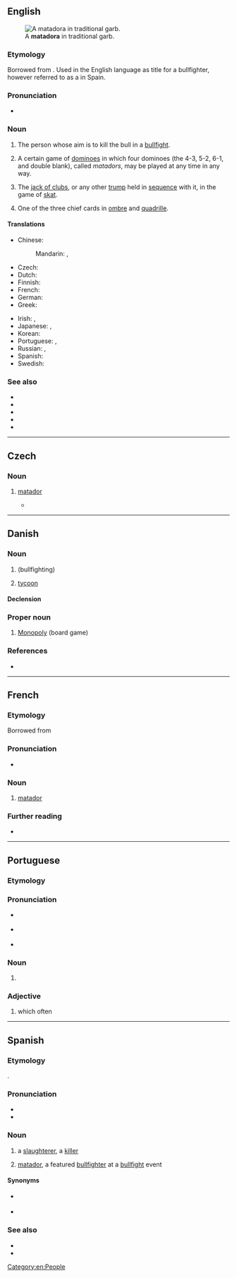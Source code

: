 {{also|Matador}}
==English==
[[File:HildaTenorioOvacion.jpg|thumb|A '''matadora''' in traditional garb.]]

===Etymology===
Borrowed from {{bor|en|es|matador||killer}}. Used in the English language as title for a bullfighter, however referred to as a {{m|es|toreador}} in Spain.

===Pronunciation===
* {{a|US}} {{IPA|/ˈmætədɔɹ/|lang=en}}

===Noun===
{{head|en|noun|plural|matadors|or|matadores|feminine|matadora}}

# {{lb|en|bullfighting}} The person whose aim is to kill the bull in a [[bullfight]].
# {{lb|en|uncountable}} A certain game of [[domino]]es in which four dominoes (the 4-3, 5-2, 6-1, and double blank), called ''matadors'', may be played at any time in any way.
# {{lb|en|card games}} The [[jack of clubs]], or any other [[trump]] held in [[sequence]] with it, in the game of [[skat]].
# {{lb|en|card games}} One of the three chief cards in [[ombre]] and [[quadrille]].

====Translations====
{{trans-top|bullfighter}}
* Chinese:
*: Mandarin: {{t+|cmn|鬥牛士|sc=Hani}}, {{t+|cmn|斗牛士|tr=dòuniúshì|sc=Hani}}
* Czech: {{t|cs|matador|m}}
* Dutch: {{t+|nl|stierenvechter}}
* Finnish: {{t+|fi|matadori}}
* French: {{t+|fr|matador|m}}
* German: {{t|de|Matador|m}}
* Greek: {{t+|el|ταυρομάχος}}
{{trans-mid}}
* Irish: {{t|ga|tarbhadóir|m}}, {{t|ga|tarbhchomhraiceoir|m}}
* Japanese: {{t|ja|マタドール|tr=matadōru|sc=Jpan}}, {{t|ja|闘牛士|tr=とうぎゅうし, tōgyūshi|sc=Jpan}}
* Korean: {{t|ko|부우사}}
* Portuguese: {{t+|pt|toureiro|m}}, {{t|pt|toureador|m}}
* Russian: {{t+|ru|матадо́р|m}}, {{t+|ru|тореадо́р|m}}
* Spanish: {{t+|es|matador|m}}
* Swedish: {{t+|sv|matador|c}}
{{trans-bottom}}

===See also===
* {{l|en|bullfighting}}
* {{l|en|bull ring}}
* {{l|en|picador}}
* {{l|en|tauromachy}}
* {{l|en|toreador}}

[[Category:en:People]]

----

==Czech==

===Noun===
{{cs-noun|g=m}}

# {{lb|cs|bullfighting}} [[#English|matador]] {{gloss|the person whose aim is to kill the bull in a bullfight}}
#* {{quote-book|passage=Bledý matador jde znovu s mečem a muletou zabíjet podle pravidel hry; avšak býk se zaberanil a stojí se vztyčenou hlavou, se šíjí zježenou banderillami a jakoby přehozenou pláštěm krve.|author=Karel Čapek|year=1930|title=Výlet do Španěl}}

----

==Danish==

===Noun===
{{da-noun|en|er}}

# {{l|en|matador}} (bullfighting)
# [[tycoon]]

====Declension====
{{da-noun-infl|en|er}}

===Proper noun===
{{da-proper noun}}

# [[Monopoly]] (board game)

===References===
* {{R:DDO}}

----

==French==

===Etymology===
Borrowed from {{etyl|es|fr}}

===Pronunciation===
* {{fr-IPA}}

===Noun===
{{fr-noun|m}}

# {{lb|fr|bullfighting}} [[#English|matador]]

===Further reading===
* {{R:TLFi}}

----

==Portuguese==

===Etymology===
{{suffix|matar|dor|lang=pt}}

===Pronunciation===
* {{a|BR}} {{IPA|/mataˈdo(ʁ)/|lang=pt}}
* {{a|PT}} {{IPA|/mɐtɐˈðoɾ/|lang=pt}}
* {{hyph|ma|ta|dor|lang=pt}}

===Noun===
{{pt-noun|m|f=matadora}}

# {{l|en|killer}} {{gloss|someone who kills}}

===Adjective===
{{pt-adj|matad|or}}

# which often {{l|en|kill|kills}}

----

==Spanish==

===Etymology===
{{suffix|matar|dor|lang=es}}.

===Pronunciation===
* {{es-IPA}}
* {{hyph|ma|ta|dor|lang=es}}

===Noun===
{{es-noun|m|matadores|f=matadora}}

# a [[slaughterer]], a [[killer]]
# {{lb|es|bullfighting}} [[#English|matador]], a featured [[bullfighter]] at a [[bullfight]] event

====Synonyms====
* {{sense|bullfighter}} {{l|es|diestro}}
* {{sense|murderer}} {{l|es|asesino}}

===See also===
* {{l|es|picador}}
* {{l|es|toreador}}